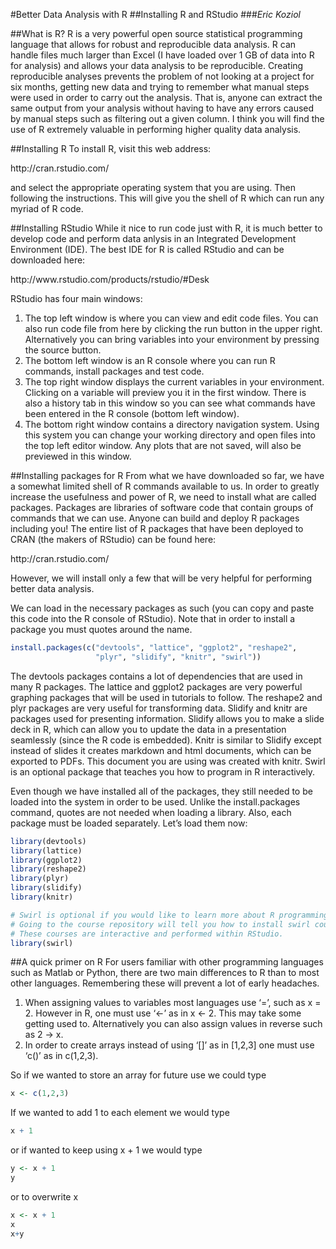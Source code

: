 
#Better Data Analysis with R
##Installing R and RStudio
###*Eric Koziol*

##What is R?
R is a very powerful open source statistical programming language that allows for robust and reproducible
data analysis.  R can handle files much larger than Excel (I have loaded over 1 GB of data into R for analysis) and allows your data analysis to be reproducible.  Creating reproducible analyses prevents the problem of not looking at a project for six months, getting new data and trying to remember what manual steps were used in order to carry out the analysis.  That is, anyone can extract the same output from your analysis without having to have any errors caused by manual steps such as filtering out a given column.  I think you will find the use of R extremely valuable in performing higher quality data analysis.

##Installing R
To install R, visit this web address:

http://cran.rstudio.com/

and select the appropriate operating system that you are using.  Then following the instructions.  This will give
you the shell of R which can run any myriad of R code.

##Installing RStudio
While it nice to run code just with R, it is much better to develop code and perform data anlysis in an 
Integrated Development Environment (IDE).  The best IDE for R is called RStudio and can be downloaded here:

http://www.rstudio.com/products/rstudio/#Desk

RStudio has four main windows:

1.  The top left window is where you can view and edit code files.  You can also run code file from here by clicking the run button in the upper right.  Alternatively you can bring variables into your environment by pressing the source button.
2.  The bottom left window is an R console where you can run R commands, install packages and test code.
3.  The top right window displays the current variables in your environment.  Clicking on a variable will preview you it in the first window.  There is also a history tab in this window so you can see what commands have been entered in the R console (bottom left window).
4.  The bottom right window contains a directory navigation system.  Using this system you can change your working directory and open files into the top left editor window.  Any plots that are not saved, will also be previewed in this window.

##Installing packages for R
From what we have downloaded so far, we have a somewhat limited shell of R commands available to us.  In order to greatly increase the usefulness and power of R, we need to install what are called packages.  Packages are libraries of software code that contain groups of commands that we can use.  Anyone can build and deploy R packages including you!  The entire list of R packages that have been deployed to CRAN (the makers of RStudio) can be found here:

http://cran.rstudio.com/

However, we will install only a few that will be very helpful for performing better data analysis.

We can load in the necessary packages as such (you can copy and paste this code into the R console of RStudio).  Note that in order to install a package you must quotes around the name.

```r
install.packages(c("devtools", "lattice", "ggplot2", "reshape2", 
                   "plyr", "slidify", "knitr", "swirl"))
```


The devtools packages contains a lot of dependencies that are used in many R packages.  The lattice and ggplot2 packages are very powerful graphing packages that will be used in tutorials to follow.  The reshape2 and plyr packages are very useful for transforming data.  Slidify and knitr are packages used for presenting information.  Slidify allows you to make a slide deck in R, which can allow you to update the data in a presentation seamlessly (since the R code is embedded).  Knitr is similar to Slidify except instead of slides it creates markdown and html documents, which can be exported to PDFs.  This document you are using was created with knitr.  Swirl is an optional package that teaches you how to program in R interactively.

Even though we have installed all of the packages, they still needed to be loaded into the system in order to be used. Unlike the install.packages command, quotes are not needed when loading a library.  Also, each package must be loaded separately. Let's load them now:

```r
library(devtools)
library(lattice)
library(ggplot2)
library(reshape2)
library(plyr)
library(slidify)
library(knitr)

# Swirl is optional if you would like to learn more about R programming.  
# Going to the course repository will tell you how to install swirl courses.  
# These courses are interactive and performed within RStudio.
library(swirl)
```

##A quick primer on R
For users familiar with other programming languages such as Matlab or Python, there are two main differences to R than to most other languages.  Remembering these will prevent a lot of early headaches.

1.  When assigning values to variables most languages use '=', such as x = 2.  However in R, one must use '<-' as in x <- 2.  This may take some getting used to.  Alternatively you can also assign values in reverse such as 2 -> x.
2.  In order to create arrays instead of using '[]' as in [1,2,3] one must use 'c()' as in c(1,2,3).

So if we wanted to store an array for future use we could type

```r
x <- c(1,2,3)
```

If we wanted to add 1 to each element we would type

```r
x + 1
```

or if wanted to keep using x + 1 we would type

```r
y <- x + 1
y
```

or to overwrite x

```r
x <- x + 1
x
x+y
```
